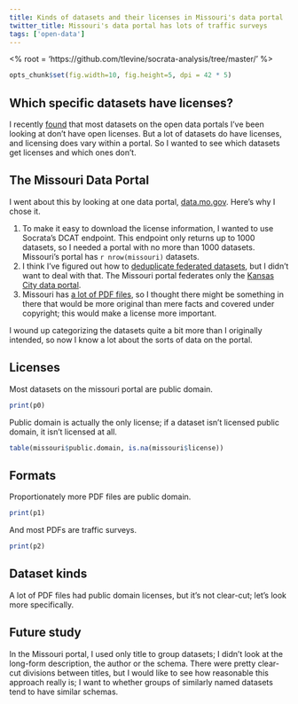 ```yaml
---
title: Kinds of datasets and their licenses in Missouri's data portal
twitter_title: Missouri's data portal has lots of traffic surveys
tags: ['open-data']
---
```

<% root = 'https://github.com/tlevine/socrata-analysis/tree/master/' %>
```r
opts_chunk$set(fig.width=10, fig.height=5, dpi = 42 * 5)
```

## Which specific datasets have licenses?
I recently [found](/!/open-data-licensing) that most datasets on the
open data portals I've been looking at don't have open licenses.
But a lot of datasets do have licenses, and licensing does vary within
a portal. So I wanted to see which datasets get licenses and which ones
don't.

## The Missouri Data Portal
I went about this by looking at one data portal,
[data.mo.gov](https://data.mo.gov). Here's why I chose it.

1. To make it easy to download the license information, I wanted to use
    Socrata's DCAT endpoint. This endpoint only returns up to 1000
    datasets, so I needed a portal with no more than 1000 datasets.
    Missouri's portal has `r nrow(missouri)` datasets.
2. I think I've figured out how to
    [deduplicate federated datasets](/!/),
    but I didn't want to deal with that.
    The Missouri portal federates only the
    [Kansas City data portal](https://data.kcmo.org).
3. Missouri has [a lot of PDF files](/!/),
    so I thought there might be something in there that would be more
    original than mere facts and covered under copyright; this would
    make a license more important.

I wound up categorizing the datasets quite a bit more than I originally
intended, so now I know a lot about the sorts of data on the portal.

## Licenses
Most datasets on the missouri portal are public domain.

```r
print(p0)
```
Public domain is actually the only license; if a dataset isn't licensed
public domain, it isn't licensed at all.

```r
table(missouri$public.domain, is.na(missouri$license))
```

## Formats
Proportionately more PDF files are public domain.

```r
print(p1)
```

And most PDFs are traffic surveys.

```r
print(p2)
```

## Dataset kinds
A lot of PDF files had public domain licenses, but it's not clear-cut;
let's look more specifically.

## Future study
In the Missouri portal, I used only title to group datasets; I didn't
look at the long-form description, the author or the schema. There were
pretty clear-cut divisions between titles, but I would like to see how
reasonable this approach really is; I want to whether groups of similarly
named datasets tend to have similar schemas.
